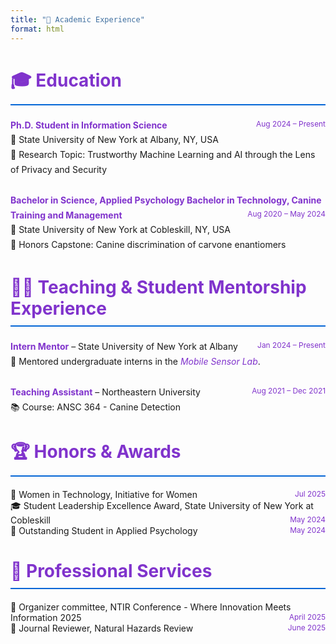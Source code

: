 ```yaml
---
title: "🏫 Academic Experience"
format: html
---
```


# 🎓 Education

<ul class="custom-list">
<li>
<strong>Ph.D. Student in Information Science</strong> <span class="date-inline"> Aug 2024 – Present</span><br>
🏫 State University of New York at Albany, NY, USA<br>
🔬 Research Topic: Trustworthy Machine Learning and AI through the Lens of Privacy and Security<br>
</li>

<li>
<strong>Bachelor in Science, Applied Psychology Bachelor in Technology, Canine Training and Management</strong> <span class="date-inline">Aug 2020 – May 2024</span><br>
🏫 State University of New York at Cobleskill, NY, USA<br>
📝 Honors Capstone: Canine discrimination of carvone enantiomers <br>
</li>
</ul>

# 👨‍🏫 Teaching & Student Mentorship Experience

<ul class="custom-list">
<li>
<strong>Intern Mentor</strong> – State University of New York at Albany <span class="date-inline">Jan 2024 – Present</span><br>
🤝 Mentored undergraduate interns in the *Mobile Sensor Lab*.
</li>

<li>
<strong>Teaching Assistant</strong> – Northeastern University <span class="date-inline">Aug 2021 – Dec 2021</span><br>
📚 Course: ANSC 364 - Canine Detection
</li>
</ul>

# 🏆 Honors & Awards

<ul class="custom-list">
🏅 Women in Technology, Initiative for Women <span class="date-inline">Jul 2025</span> <br>
🎓 Student Leadership Excellence Award, State University of New York at Cobleskill <span class="date-inline">May 2024</span> <br>
🏅 Outstanding Student in Applied Psychology <span class="date-inline">May 2024</span> <br>
</ul>

# 🤝 Professional Services

<ul class="custom-list">
🤖 Organizer committee, NTIR Conference - Where Innovation Meets Information 2025 <span class="date-inline">April 2025</span> <br>
📖 Journal Reviewer, Natural Hazards Review <span class="date-inline">June 2025</span> <br>


<style>
h1 {
    font-size: 28px;
    color:rgb(128, 51, 204);
    margin-bottom: 20px;
    border-bottom: 2px solid #0366d6;
    padding-bottom: 10px;
}

h2 {
    font-size: 22px;
    color:rgb(128, 51, 204);
    margin-top: 30px;
    margin-bottom: 15px;
}

ul.custom-list {
    list-style-type: none;
    padding-left: 0;
}

li {
    margin-bottom: 25px;
    line-height: 1.7;
    display: block;
    position: relative;
}

strong {
    color:rgb(128, 51, 204);
    font-weight: bold;
}

.date-inline {
    float: right;
    color:rgb(128, 51, 204);
    font-size: 0.85em;
    margin-left: 10px;
    white-space: nowrap;
}

/* Clear float after each item */
li::after {
    content: \"\";
    display: block;
    clear: both;
}

em {
    color:rgb(128, 51, 204);
    font-style: italic;
}

/* Responsive design */
@media (max-width: 768px) {
    .date-inline {
        float: none;
        display: block;
        margin-top: 5px;
    }
}
</style>

